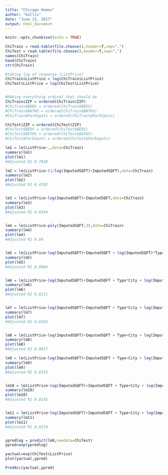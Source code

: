 ```yaml
---
title: "Chicago Homes"
author: "Kallis"
date: "June 13, 2017"
output: html_document
---
```


```r
knitr::opts_chunk$set(echo = TRUE)
```

```r
ChiTrain = read.table(file.choose(),header=T,sep=",")
ChiTest = read.table(file.choose(),header=T,sep=",")
names(ChiTrain)
head(ChiTrain)
str(ChiTrain)
```

```r
#taking log of response (ListPrice)
ChiTrain$ListPrice = log(ChiTrain$ListPrice)
ChiTest$ListPrice = log(ChiTest$ListPrice)


#Making everything ordinal that should be
ChiTrain$ZIP = ordered(ChiTrain$ZIP)
#ChiTrain$BEDS = ordered(ChiTrain$BEDS)
#ChiTrain$BATHS = ordered(ChiTrain$BATHS)
#ChiTrain$ParkSpots = ordered(ChiTrain$ParkSpots)

ChiTest$ZIP = ordered(ChiTest$ZIP)
#ChiTest$BEDS = ordered(ChiTest$BEDS)
#ChiTest$BATHS = ordered(ChiTest$BATHS)
#ChiTest$ParkSpots = ordered(ChiTest$ParkSpots)
```



```r
lm1 = lm(ListPrice~.,data=ChiTrain)
summary(lm1)
plot(lm1)
#Adjusted R2 0.7938

lm2 = lm(ListPrice~(1/log(ImputedSQFT)+ImputedSQFT),data=ChiTrain)
summary(lm2)
plot(lm2)
#Adjusted R2 0.4782


lm3 = lm(ListPrice~log(ImputedSQFT)+ImputedSQFT,data=ChiTrain)
summary(lm3)
plot(lm3)
#Adjusted R2 0.6544


lm4 = lm(ListPrice~poly(ImputedSQFT,3),data=ChiTrain)
summary(lm4)
plot(lm4)
#Adjusted R2 0.64


lm5 = lm(ListPrice~log(ImputedSQFT)+ImputedSQFT + log(ImputedSQFT)*Type + log(ImputedSQFT)*City,data=ChiTrain)
summary(lm5)
plot(lm5)
#Adjusted R2 0.8066


lm6 = lm(ListPrice~log(ImputedSQFT)+ImputedSQFT + Type*City + log(ImputedSQFT)*BEDS + log(ImputedSQFT)*BATHS,data=ChiTrain)
summary(lm6)
plot(lm6)
#Adjusted R2 0.8121


lm7 = lm(ListPrice~log(ImputedSQFT)+ImputedSQFT + Type*City + log(ImputedSQFT)*BEDS + HasGarage+BeenReduced*DOM,data=ChiTrain)
summary(lm7)
plot(lm7)
#Adjusted R2 0.8103


lm8 = lm(ListPrice~log(ImputedSQFT)+ImputedSQFT + Type+City + log(ImputedSQFT)*BEDS + HasGarage+BeenReduced*DOM,data=ChiTrain)
summary(lm8)
plot(lm8)
#Adjusted R2 0.8017

lm9 = lm(ListPrice~log(ImputedSQFT)+ImputedSQFT + Type+City + log(ImputedSQFT)*BEDS +log(ImputedSQFT)*BATHS+ HasGarage+BeenReduced*DOM,data=ChiTrain)
summary(lm9)
plot(lm9)
#Adjusted R2 0.8153


lm10 = lm(ListPrice~log(ImputedSQFT)+ImputedSQFT + Type+City + log(ImputedSQFT)*BEDS +log(ImputedSQFT)*BATHS+ HasGarage+BeenReduced,data=ChiTrain)
summary(lm10)
plot(lm10)
#Adjusted R2 0.8142


lm11 = lm(ListPrice~log(ImputedSQFT)+ImputedSQFT + Type+City + log(ImputedSQFT)*BEDS +log(ImputedSQFT)*BATHS+ HasGarage+BeenReduced*DOM+ParkSpots,data=ChiTrain)
summary(lm11)
plot(lm11)
#Adjusted R2 0.8174



```


```r
ypredlog = predict(lm9,newdata=ChiTest)
ypred=exp(ypredlog)

yactual=exp(ChiTest$ListPrice)
plot(yactual,ypred)

```



```r
PredAcc(yactual,ypred)
```

